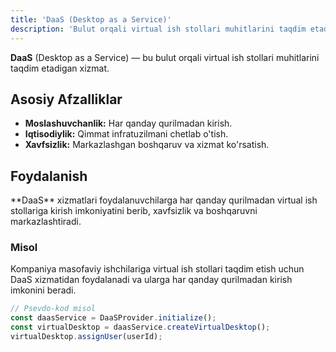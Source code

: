 ```yaml
---
title: 'DaaS (Desktop as a Service)'
description: 'Bulut orqali virtual ish stollari muhitlarini taqdim etadigan xizmat.'
---
```


**DaaS** (Desktop as a Service) — bu bulut orqali virtual ish stollari muhitlarini taqdim etadigan xizmat.

## Asosiy Afzalliklar

- **Moslashuvchanlik:** Har qanday qurilmadan kirish.
- **Iqtisodiylik:** Qimmat infratuzilmani chetlab o'tish.
- **Xavfsizlik:** Markazlashgan boshqaruv va xizmat ko'rsatish.

## Foydalanish

<Callout>
  **DaaS** xizmatlari foydalanuvchilarga har qanday qurilmadan virtual ish stollariga kirish imkoniyatini berib,
  xavfsizlik va boshqaruvni markazlashtiradi.
</Callout>

### Misol

Kompaniya masofaviy ishchilariga virtual ish stollari taqdim etish uchun DaaS xizmatidan foydalanadi va ularga har qanday qurilmadan kirish imkonini beradi.

```js
// Psevdo-kod misol
const daasService = DaaSProvider.initialize();
const virtualDesktop = daasService.createVirtualDesktop();
virtualDesktop.assignUser(userId);
```
